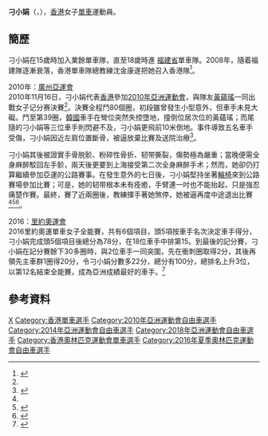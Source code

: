 {{更新|time=2013-12-14T04:16:01+00:00}}
{{Infobox 單車選手
| ridername     = 刁小娟
| image          = Diao Xiao Juan.jpg
| image_size     = 
| caption        = 2012
| fullname       = 
| nickname       = 
| date_of_birth  = {{birth_date_and_age|1986|3|15}}<ref name="廣州亞運">{{cite web|title=场地自行车 - 刁小娟 - 简历|url=http://www.gz2010.cn/info/CHN_CHN/ZB/ZBB101A_CT@@@@@@@@@@@@@@@CHN_number=216393.html|publisher=2010年广州亚运会官方网站}}{{zh-cn}}</ref>
| place_of_birth = {{CHN}}[[福建省|福建省]]
| height         = {{height|m=1.75}}<ref name="廣州亞運"/>
| weight         = {{weight|kg=60}}<ref name="廣州亞運"/>
| country        = {{HKG}}
| currentteam    = 
| discipline     = 
| role           = 車手
| ridertype      = 場地單車
| amateuryears   = 
| amateurteams   = 
| proyears       = 
| proteams       = 
| majorwins      = 
| medaltemplates = 
{{MedalCountry|{{HKG}}}}
{{MedalSport | 女子[[單車|單車]]}}
{{MedalCompetition | [[亞洲單車錦標賽|亞洲單車錦標賽]]}}
{{MedalSilver | [[2010年亞洲單車錦標賽|2010年 夏爾迦]] |全能賽 }}
{{MedalBronze | [[2010年亞洲單車錦標賽|2010年 夏爾迦]] |捕捉賽 }}
{{MedalBronze | [[2011年亞洲單車錦標賽|2011年 呵叻]] |團體追逐賽 }}
{{MedalGold | [[2012年亞洲單車錦標賽|2012年 吉隆坡]] |捕捉賽 }}
{{MedalBronze | [[2012年亞洲單車錦標賽|2012年 吉隆坡]] |團體爭先賽 }}
| updated        = 
}}
'''刁小娟'''（'''{{lang|en|DIAO Xiao Juan}}'''，{{bd|1986年|3月15日|catIdx=D刁}}），[[香港|香港]]女子[[單車|單車]]運動員。

==簡歷==
刁小娟在15歲時加入業餘單車隊，直至18歲時進 [[福建省|福建省]]單車隊。2008年，隨着福建隊逐漸衰落，香港單車隊總教練沈金康遂把她召入香港隊<ref name="中国新闻">{{cite news|title=香港自行车悍将刁小娟:坐轮椅扎绷带上赛场|url=http://news.sina.com.cn/o/p/2010-12-27/142821714112.shtml|newspaper=中国新闻网|date=2010-12-27|accessdate=2012-02-17|archive-date=2016-03-04|archive-url=https://web.archive.org/web/20160304080148/http://news.sina.com.cn/o/p/2010-12-27/142821714112.shtml|dead-url=no}}</ref>。

2010年：[[廣州亞運會|廣州亞運會]]<br>
2010年11月16日，刁小娟代表[[2010年亞洲運動會中國香港代表團|香港]]參加[[2010年亞洲運動會|2010年亞洲運動會]]，與隊友[[黃蘊瑤|黃蘊瑤]]一同出戰女子记分赛決賽<ref name="廣州亞運"/>。決賽全程鬥80個圈，初段雖曾發生小型意外，但車手未見大礙。鬥至第39圈，[[韓國|韓國]]車手在彎位突然失控墮地，撞倒位居次位的黃蘊瑤；而尾隨的刁小娟等三位車手則閃避不及，刁小娟更飛前10米倒地。事件導致五名車手受傷，刁小娟因近左肩位置斷骨，被逼放棄比賽及送院治療<ref name="文匯報1117">{{cite news|title=斷骨爆肺 踏完40圈 黃蘊瑤帶傷奪銀|url=http://paper.wenweipo.com/2010/11/17/YO1011170001.htm|3=|newspaper=《文匯報》|date=2010-11-17|access-date=2012-02-13|archive-url=https://web.archive.org/web/20101121130001/http://paper.wenweipo.com/2010/11/17/YO1011170001.htm|archive-date=2010-11-21|dead-url=yes}}</ref>。

刁小娟其後被證實手骨脱骱、粉碎性骨折、韧带撕裂，傷勢極為嚴重；當晚便需全身麻醉駁回左手骱，兩天後更要到上海接受第二次全身麻醉手术；然而，她卻仍打算繼續參加亞運的公路賽事。在發生意外的七日後，刁小娟堅持坐著[[輪椅|輪椅]]來到公路賽場參加比賽；可是，她的韧带根本未有痊癒，手臂連一吋也不能抬起，只是強忍痛楚作賽。最終，賽了近兩圈後，教練揮手著她煞停，她被逼再度中途退出比賽<ref name="中国新闻"/><ref>{{cite news|title=“不做容易受伤女人” 刁小娟：要像花儿一样绽放|url=http://www.chinanews.com/ty/2010/11-23/2676127.shtml|newspaper=中国新闻网|date=2010-11-23|accessdate=2012-02-17|archive-date=2020-02-02|archive-url=https://web.archive.org/web/20200202142550/http://www.chinanews.com/ty/2010/11-23/2676127.shtml|dead-url=no}}</ref><ref>{{cite news|title=自行车女子计分赛撞车事故 刁小娟表情痛苦|url=http://sports.sina.com.cn/yayun2010/o/p/2010-11-16/14015312281.shtml|newspaper=新华社|date=2010-11-16|accessdate=2012-02-17|archive-date=2013-11-04|archive-url=https://web.archive.org/web/20131104202624/http://sports.sina.com.cn/yayun2010/o/p/2010-11-16/14015312281.shtml|dead-url=no}}</ref>。

2016：[[里約奧運會|里約奧運會]]<br>
2016里約奧運單車女子全能賽，共有6個項目，頭5項按車手名次決定車手得分，刁小娟完成頭5個項目後總分為78分，在18位車手中排第15。到最後的記分賽，刁小娟在記分賽餘下30多圈時，與2位車手一同突圍，先在衝刺圈取得2分，其後再領先主車群1圈得20分，令刁小娟分數多22分，總分有100分，總排名上升3位，以第12名結束全能賽，成為亞洲成績最好的車手。<ref>{{cite web|title=港隊刁小娟以第12名完成奧運單車女子全能賽|url=https://hk.sports.yahoo.com/news/%E6%B8%AF%E9%9A%8A%E5%88%81%E5%B0%8F%E5%A8%9F%E4%BB%A5%E7%AC%AC12%E5%90%8D%E5%AE%8C%E6%88%90%E5%A5%A7%E9%81%8B%E5%96%AE%E8%BB%8A%E5%A5%B3%E5%AD%90%E5%85%A8%E8%83%BD%E8%B3%BD-205352766.html|date=2016年8月17日 上午4:53|publisher=}}</ref>

==參考資料==
{{reflist}}

{{DEFAULTSORT:DIAO Xiao Juan}}
[[Category:刁姓|X]]
[[Category:香港單車選手|Category:香港單車選手]]
[[Category:2010年亞洲運動會自由車選手|Category:2010年亞洲運動會自由車選手]]
[[Category:2014年亞洲運動會自由車選手|Category:2014年亞洲運動會自由車選手]]
[[Category:2018年亞洲運動會自由車選手|Category:2018年亞洲運動會自由車選手]]
[[Category:香港奧林匹克運動會單車選手|Category:香港奧林匹克運動會單車選手]]
[[Category:2016年夏季奧林匹克運動會自由車選手|Category:2016年夏季奧林匹克運動會自由車選手]]